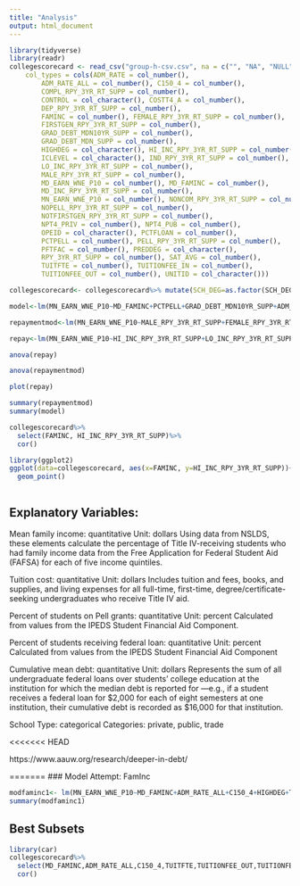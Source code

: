 ```yaml
---
title: "Analysis"
output: html_document
---
```


```r
library(tidyverse)
library(readr)
collegescorecard <- read_csv("group-h-csv.csv", na = c("", "NA", "NULL", "PrivacySuppressed"),
    col_types = cols(ADM_RATE = col_number(), 
        ADM_RATE_ALL = col_number(), C150_4 = col_number(), 
        COMPL_RPY_3YR_RT_SUPP = col_number(), 
        CONTROL = col_character(), COSTT4_A = col_number(), 
        DEP_RPY_3YR_RT_SUPP = col_number(), 
        FAMINC = col_number(), FEMALE_RPY_3YR_RT_SUPP = col_number(), 
        FIRSTGEN_RPY_3YR_RT_SUPP = col_number(), 
        GRAD_DEBT_MDN10YR_SUPP = col_number(), 
        GRAD_DEBT_MDN_SUPP = col_number(), 
        HIGHDEG = col_character(), HI_INC_RPY_3YR_RT_SUPP = col_number(), 
        ICLEVEL = col_character(), IND_RPY_3YR_RT_SUPP = col_number(), 
        LO_INC_RPY_3YR_RT_SUPP = col_number(), 
        MALE_RPY_3YR_RT_SUPP = col_number(), 
        MD_EARN_WNE_P10 = col_number(), MD_FAMINC = col_number(), 
        MD_INC_RPY_3YR_RT_SUPP = col_number(), 
        MN_EARN_WNE_P10 = col_number(), NONCOM_RPY_3YR_RT_SUPP = col_number(), 
        NOPELL_RPY_3YR_RT_SUPP = col_number(), 
        NOTFIRSTGEN_RPY_3YR_RT_SUPP = col_number(), 
        NPT4_PRIV = col_number(), NPT4_PUB = col_number(), 
        OPEID = col_character(), PCTFLOAN = col_number(), 
        PCTPELL = col_number(), PELL_RPY_3YR_RT_SUPP = col_number(), 
        PFTFAC = col_number(), PREDDEG = col_character(), 
        RPY_3YR_RT_SUPP = col_number(), SAT_AVG = col_number(), 
        TUITFTE = col_number(), TUITIONFEE_IN = col_number(), 
        TUITIONFEE_OUT = col_number(), UNITID = col_character()))

collegescorecard<- collegescorecard%>% mutate(SCH_DEG=as.factor(SCH_DEG), PREDDEG=as.factor(PREDDEG), HIGHDEG=as.factor(HIGHDEG), CONTROL=as.factor(CONTROL)) 

```

```r
model<-lm(MN_EARN_WNE_P10~MD_FAMINC+PCTPELL+GRAD_DEBT_MDN10YR_SUPP+ADM_RATE+LO_INC_RPY_3YR_RT_SUPP, data=collegescorecard)

repaymentmod<-lm(MN_EARN_WNE_P10~MALE_RPY_3YR_RT_SUPP+FEMALE_RPY_3YR_RT_SUPP+FIRSTGEN_RPY_3YR_RT_SUPP+HI_INC_RPY_3YR_RT_SUPP+LO_INC_RPY_3YR_RT_SUPP+IND_RPY_3YR_RT_SUPP+NONCOM_RPY_3YR_RT_SUPP, data=collegescorecard)

repay<-lm(MN_EARN_WNE_P10~HI_INC_RPY_3YR_RT_SUPP+LO_INC_RPY_3YR_RT_SUPP+IND_RPY_3YR_RT_SUPP, data=collegescorecard)

anova(repay)

anova(repaymentmod)

plot(repay)

summary(repaymentmod)
summary(model)

collegescorecard%>%
  select(FAMINC, HI_INC_RPY_3YR_RT_SUPP)%>%
  cor()

library(ggplot2)
ggplot(data=collegescorecard, aes(x=FAMINC, y=HI_INC_RPY_3YR_RT_SUPP))+
  geom_point()
```

```r


```


## Explanatory Variables: 

Mean family income: quantitative Unit: dollars
Using data from NSLDS, these elements calculate the percentage of Title IV-receiving students who had family income data from the Free Application for Federal Student Aid (FAFSA) for each of five income quintiles.

Tuition cost: quantitative Unit: dollars
Includes tuition and fees, books, and supplies, and living expenses for all full-time, first-time, degree/certificate-seeking undergraduates who receive Title IV aid.

Percent of students on Pell grants: quantitative Unit: percent
Calculated from values from the IPEDS Student Financial Aid Component.

Percent of students receiving federal loan: quantitative Unit: percent
Calculated from values from the IPEDS Student Financial Aid Component

Cumulative mean debt: quantitative Unit: dollars 
Represents the sum of all undergraduate federal loans over students’ college education at the institution for which the median debt is reported for —e.g., if a student receives a federal loan for $2,000 for each of eight semesters at one institution, their cumulative debt is recorded as 
$16,000 for that institution. 

School Type: categorical Categories: private, public, trade

<<<<<<< HEAD

https://www.aauw.org/research/deeper-in-debt/











=======
### Model Attempt: FamInc

```r
modfaminc1<- lm(MN_EARN_WNE_P10~MD_FAMINC+ADM_RATE_ALL+C150_4+HIGHDEG+TUITFTE+TUITIONFEE_OUT+TUITIONFEE_IN+SAT_AVG+GRAD_DEBT_MDN_SUPP, data=collegescorecard)
summary(modfaminc1)
```


## Best Subsets

```r
library(car)
collegescorecard%>%
  select(MD_FAMINC,ADM_RATE_ALL,C150_4,TUITFTE,TUITIONFEE_OUT,TUITIONFEE_IN,SAT_AVG,GRAD_DEBT_MDN_SUPP)%>%
  cor()
```


